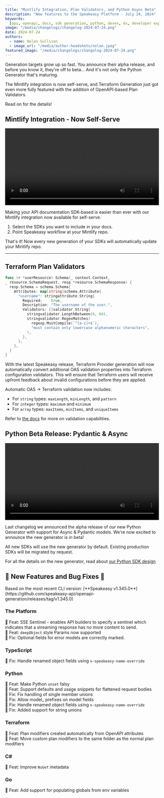 ```yaml
---
title: "Mintlify Integration, Plan Validators, and Python Async Beta"
description: "New features to the Speakeasy Platform - July 24, 2024"
keywords:
  [api, openapi, docs, sdk generation, python, devex, dx, developer experience]
image: "/media/changelogs/changelog-2024-07-24.png"
date: 2024-07-24
authors:
  - name: Nolan Sullivan
  - image_url: "/media/author-headshots/nolan.jpeg"
featured_image: "/media/changelogs/changelog-2024-07-24.png"
---
```




Generation targets grow up so fast. You announce their alpha release, and before you know it, they're off to beta... And it's not only the Python Generator that's maturing.

The Mintlify integration is now self-serve, and Terraform Generation just got even more fully featured with the addition of OpenAPI-based Plan Validators.

Read on for the details!

## Mintlify Integration - Now Self-Serve

<div className="mt-10">
  <video controls={false} loop={true} autoPlay={true} width="100%">
    <source src={mintlify_setup} type="video/mp4" />
  </video>
</div>

Making your API documentation SDK-based is easier than ever with our Mintlify integration now available for self-serve.

1. Select the SDKs you want to include in your docs.
2. Point Speakeasy workflow at your Mintlify repo.

That's it! Now every new generation of your SDKs will automatically update your Mintlify repo.

---

## Terraform Plan Validators

```go
func (r *userResource) Schema(_ context.Context,
_ resource.SchemaRequest, resp *resource.SchemaResponse) {
  resp.Schema = schema.Schema{
    Attributes: map[string]schema.Attribute{
      "username": stringattribute.String{
        Required:    true,
        Description: "The username of the user.",
        Validators: []validator.String{
          stringvalidator.LengthBetween(6, 64),
          stringvalidator.RegexMatches(
            regexp.MustCompile(`^[a-z]+$`),
            "must contain only lowercase alphanumeric characters",
          ),
        },
      },
    },
  }
}
```

With the latest Speakeasy release, Terraform Provider generation will now automatically convert additional OAS validation properties into Terraform configuration validators. This will ensure that Terraform users will receive upfront feedback about invalid configurations before they are applied.

Automatic OAS -> Terraform validation now includes:

- For `string` types: `​maxLength​`, `​minLength​`, and `​pattern`
- For `integer` types: `​maximum​` and `​minimum`
- For `array` types: `​maxItems​`, `​minItems​`, and `​uniqueItems`

Refer to [the docs](/docs/terraform/extensions#configuration-validation) for more on validation capabilities.

## Python Beta Release: Pydantic & Async

<div className="mt-10">
  <video controls={false} loop={true} autoPlay={true} width="100%">
    <source src={beezy_ide_video} type="video/mp4" />
  </video>
</div>

Last changelog we announced the alpha release of our new Python Generator with support for Async & Pydantic models. We're now excited to announce the new generator is in beta!

All new SDKs will use the new generator by default. Existing production SDKs will be migrated by request.

For all the details on the new generator, read about [our Python SDK design](/docs/sdk-design/python/methodology-python)

## 🐝 New Features and Bug Fixes 🐛

<Callout title="NOTE" variant="info">
  Based on the most recent CLI version: [**Speakeasy
  v1.345.0**](https://github.com/speakeasy-api/openapi-generation/releases/tag/v1.345.0)
</Callout>

### The Platform

🐝 Feat: SSE Sentinel - enables API builders to specify a sentinel which indicates that a streaming response has no more content to send. \
🐝 Feat: `deepObject` style Params now supported \
🐛 Fix: Optional fields for error models are correctly marked.

### TypeScript

🐛 Fix: Handle renamed object fields using `x-speakeasy-name-override`

### Python

🐝 Feat: Make Python `unset` falsy \
🐝 Feat: Support defaults and usage snippets for flattened request bodies \
🐛 Fix: Fix handling of single member unions \
🐛 Fix: Allow model\_ prefixes on model fields \
🐛 Fix: Handle renamed object fields using `x-speakeasy-name-override` \
🐛 Fix: Added support for string unions

### Terraform

🐝 Feat: Plan modifiers created automatically from OpenAPI attributes \
🐝 Feat: Move custom plan modifiers to the same folder as the normal plan modifiers

### C#

🐝 Feat: Improve `NuGet` metadata

### Go

🐝 Feat: Add support for populating globals from env variables
